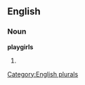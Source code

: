 
==English==

===Noun===
'''playgirls'''

# {{plural of|[[playgirl]]}}

[[Category:English plurals]]